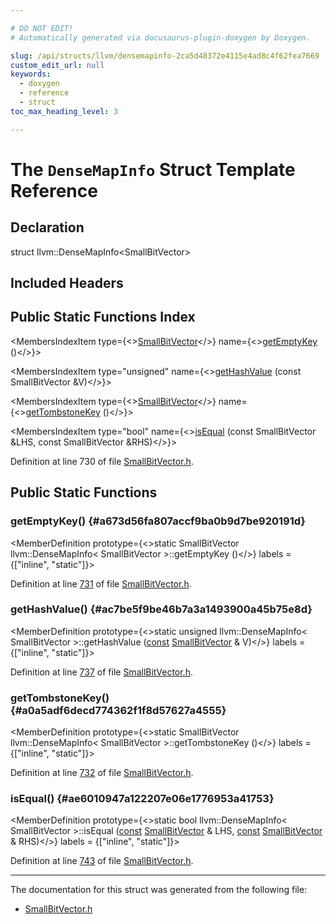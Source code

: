 ```yaml
---

# DO NOT EDIT!
# Automatically generated via docusaurus-plugin-doxygen by Doxygen.

slug: /api/structs/llvm/densemapinfo-2ca5d48372e4115e4ad8c4f62fea7669
custom_edit_url: null
keywords:
  - doxygen
  - reference
  - struct
toc_max_heading_level: 3

---
```





# The `DenseMapInfo` Struct Template Reference

<DoxygenPage pluginConfig={pluginConfig}>



## Declaration

<CodeBlock>struct llvm::DenseMapInfo&lt;SmallBitVector&gt;</CodeBlock>

## Included Headers

<IncludesList>
<IncludesListItem
  filePath="llvm/ADT/SmallBitVector.h"
  permalink="/docs/api/files/include/include/llvm/include/llvm/adt/smallbitvector-h"
  isLocal="true" />
</IncludesList>

## Public Static Functions Index

<MembersIndex>

<MembersIndexItem
  type={<><a href="/docs/api/classes/llvm/smallbitvector">SmallBitVector</a></>}
  name={<><a href="#a673d56fa807accf9ba0b9d7be920191d">getEmptyKey</a> ()</>}>
</MembersIndexItem>

<MembersIndexItem
  type="unsigned"
  name={<><a href="#ac7be5f9be46b7a3a1493900a45b75e8d">getHashValue</a> (const SmallBitVector &amp;V)</>}>
</MembersIndexItem>

<MembersIndexItem
  type={<><a href="/docs/api/classes/llvm/smallbitvector">SmallBitVector</a></>}
  name={<><a href="#a0a5adf6decd774362f1f8d57627a4555">getTombstoneKey</a> ()</>}>
</MembersIndexItem>

<MembersIndexItem
  type="bool"
  name={<><a href="#ae6010947a122207e06e1776953a41753">isEqual</a> (const SmallBitVector &amp;LHS, const SmallBitVector &amp;RHS)</>}>
</MembersIndexItem>

</MembersIndex>


Definition at line 730 of file <a href="/docs/api/files/include/include/llvm/include/llvm/adt/smallbitvector-h">SmallBitVector.h</a>.

<SectionDefinition>

## Public Static Functions

### getEmptyKey() {#a673d56fa807accf9ba0b9d7be920191d}

<MemberDefinition
  prototype={<>static SmallBitVector llvm::DenseMapInfo&lt; SmallBitVector &gt;::getEmptyKey ()</>}
  labels = {["inline", "static"]}>

Definition at line <a href="/docs/api/files/include/include/llvm/include/llvm/adt/smallbitvector-h/#l00731">731</a> of file <a href="/docs/api/files/include/include/llvm/include/llvm/adt/smallbitvector-h">SmallBitVector.h</a>.
</MemberDefinition>

### getHashValue() {#ac7be5f9be46b7a3a1493900a45b75e8d}

<MemberDefinition
  prototype={<>static unsigned llvm::DenseMapInfo&lt; SmallBitVector &gt;::getHashValue (<a href="/docs/api/files/lib/lib/target/lib/target/aarch64/aarch64promoteconstant-cpp/#a90f8350fecae261c25be85d38b451bff">const</a> <a href="/docs/api/classes/llvm/smallbitvector">SmallBitVector</a> &amp; V)</>}
  labels = {["inline", "static"]}>

Definition at line <a href="/docs/api/files/include/include/llvm/include/llvm/adt/smallbitvector-h/#l00737">737</a> of file <a href="/docs/api/files/include/include/llvm/include/llvm/adt/smallbitvector-h">SmallBitVector.h</a>.
</MemberDefinition>

### getTombstoneKey() {#a0a5adf6decd774362f1f8d57627a4555}

<MemberDefinition
  prototype={<>static SmallBitVector llvm::DenseMapInfo&lt; SmallBitVector &gt;::getTombstoneKey ()</>}
  labels = {["inline", "static"]}>

Definition at line <a href="/docs/api/files/include/include/llvm/include/llvm/adt/smallbitvector-h/#l00732">732</a> of file <a href="/docs/api/files/include/include/llvm/include/llvm/adt/smallbitvector-h">SmallBitVector.h</a>.
</MemberDefinition>

### isEqual() {#ae6010947a122207e06e1776953a41753}

<MemberDefinition
  prototype={<>static bool llvm::DenseMapInfo&lt; SmallBitVector &gt;::isEqual (<a href="/docs/api/files/lib/lib/target/lib/target/aarch64/aarch64promoteconstant-cpp/#a90f8350fecae261c25be85d38b451bff">const</a> <a href="/docs/api/classes/llvm/smallbitvector">SmallBitVector</a> &amp; LHS, <a href="/docs/api/files/lib/lib/target/lib/target/aarch64/aarch64promoteconstant-cpp/#a90f8350fecae261c25be85d38b451bff">const</a> <a href="/docs/api/classes/llvm/smallbitvector">SmallBitVector</a> &amp; RHS)</>}
  labels = {["inline", "static"]}>

Definition at line <a href="/docs/api/files/include/include/llvm/include/llvm/adt/smallbitvector-h/#l00743">743</a> of file <a href="/docs/api/files/include/include/llvm/include/llvm/adt/smallbitvector-h">SmallBitVector.h</a>.
</MemberDefinition>

</SectionDefinition>

<hr/>

The documentation for this struct was generated from the following file:

<ul>
<li><a href="/docs/api/files/include/include/llvm/include/llvm/adt/smallbitvector-h">SmallBitVector.h</a></li>
</ul>

</DoxygenPage>
